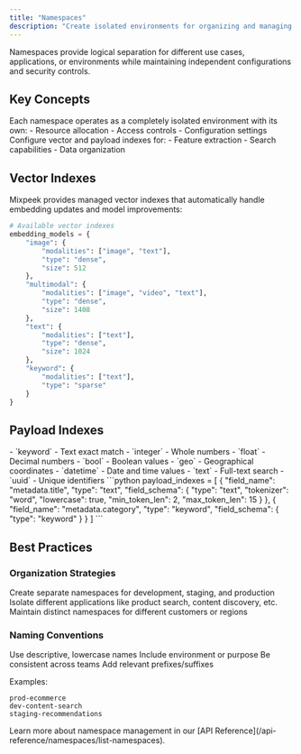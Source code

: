 ```yaml
---
title: "Namespaces"
description: "Create isolated environments for organizing and managing your search applications"
---
```


<Note>
  Namespaces provide logical separation for different use cases, applications, or environments while maintaining independent configurations and security controls.
</Note>

## Key Concepts

<CardGroup cols={2}>
  <Card title="Isolation" icon="shield-halved">
    Each namespace operates as a completely isolated environment with its own:
    - Resource allocation
    - Access controls
    - Configuration settings
  </Card>
  
  <Card title="Indexing" icon="database">
    Configure vector and payload indexes for:
    - Feature extraction
    - Search capabilities
    - Data organization
  </Card>
</CardGroup>

## Vector Indexes

Mixpeek provides managed vector indexes that automatically handle embedding updates and model improvements:

```python
# Available vector indexes
embedding_models = {
    "image": {
        "modalities": ["image", "text"],
        "type": "dense",
        "size": 512
    },
    "multimodal": {
        "modalities": ["image", "video", "text"],
        "type": "dense", 
        "size": 1408
    },
    "text": {
        "modalities": ["text"],
        "type": "dense",
        "size": 1024
    },
    "keyword": {
        "modalities": ["text"],
        "type": "sparse"
    }
}
```

## Payload Indexes 

<AccordionGroup>
  <Accordion title="Supported Index Types" icon="layer-group">
    - `keyword` - Text exact match
    - `integer` - Whole numbers
    - `float` - Decimal numbers
    - `bool` - Boolean values
    - `geo` - Geographical coordinates
    - `datetime` - Date and time values
    - `text` - Full-text search
    - `uuid` - Unique identifiers
  </Accordion>

  <Accordion title="Example Configuration" icon="code">
    ```python
    payload_indexes = [
      {
        "field_name": "metadata.title",
        "type": "text",
        "field_schema": {
          "type": "text",
          "tokenizer": "word",
          "lowercase": true,
          "min_token_len": 2,
          "max_token_len": 15
        }
      },
      {
        "field_name": "metadata.category",
        "type": "keyword",
        "field_schema": {
          "type": "keyword"
        }
      }
    ]
    ```
  </Accordion>
</AccordionGroup>

## Best Practices

### Organization Strategies

<Steps>
  <Step title="Environment Separation">
    Create separate namespaces for development, staging, and production
  </Step>
  <Step title="Use Case Separation">
    Isolate different applications like product search, content discovery, etc.
  </Step>
  <Step title="Client Separation">
    Maintain distinct namespaces for different customers or regions
  </Step>
</Steps>

### Naming Conventions

<Check>Use descriptive, lowercase names</Check>
<Check>Include environment or purpose</Check>
<Check>Be consistent across teams</Check>
<Check>Add relevant prefixes/suffixes</Check>

Examples:
```
prod-ecommerce
dev-content-search
staging-recommendations
```

<Note>
Learn more about namespace management in our [API Reference](/api-reference/namespaces/list-namespaces).
</Note>
